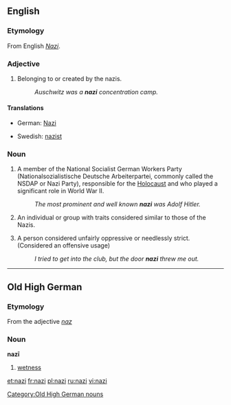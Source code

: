 {{see|Nazi}}
==English==

===Etymology===
From English ''[[Nazi#English|Nazi]]''.

===Adjective===
{{en-adj|-}}

# Belonging to or created by the nazis.
#:''Auschwitz was a '''nazi''' concentration camp.''

====Translations====
{{top}}
*German: [[Nazi]] {{m}}
{{mid}}
*Swedish: [[nazist]] {{c}}
{{bottom}}

===Noun===
{{en-noun}}

# A member of the National Socialist German Workers Party (Nationalsozialistische Deutsche Arbeiterpartei, commonly called the NSDAP or Nazi Party), responsible for the [[Holocaust]] and who played a significant role in World War II.
#:''The most prominent and well known '''nazi''' was Adolf Hitler.''
# {{slang}} An individual or group with traits considered similar to those of the Nazis.
# {{slang}} A person considered unfairly oppressive or needlessly strict. (Considered an offensive usage)
#: ''I tried to get into the club, but the door '''nazi''' threw me out.''

----

==Old High German==

===Etymology===
From the adjective ''[[naz]]''

===Noun===
'''nazī''' {{f}}

# [[wetness]]

[[Category:Old High German nouns]]

[[et:nazi]]
[[fr:nazi]]
[[pl:nazi]]
[[ru:nazi]]
[[vi:nazi]]